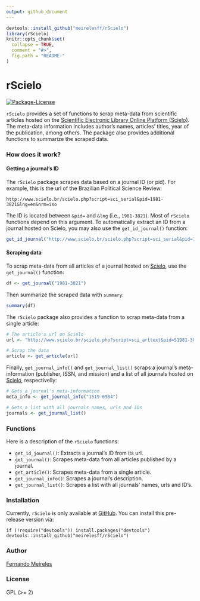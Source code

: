 ```yaml
---
output: github_document
---
```


```r
devtools::install_github("meirelesff/rScielo")
library(rScielo)
knitr::opts_chunk$set(
  collapse = TRUE,
  comment = "#>",
  fig.path = "README-"
)
```

rScielo
=====

[![Package-License](https://img.shields.io/badge/license-GPL%20%28%3E=%202%29-brightgreen.svg?style=flat)](http://www.gnu.org/licenses/gpl-2.0.html)

`rScielo` provides a set of functions to scrap meta-data from scientific articles hosted on the [Scientific Electronic Library Online Platform (Scielo)](http://www.scielo.br/). The meta-data information includes author's names, articles' titles, year of the publication, among others. The package also provides additional functions to summarize the scraped data.


### How does it work?

#### Getting a journal's ID

The `rScielo` package scrapes data based on a journal ID (or pid). For example, this is the url of the Brazilian Political Science Review:

```
http://www.scielo.br/scielo.php?script=sci_serial&pid=1981-3821&lng=en&nrm=iso
```

The ID is located between `&pid=` and `&lng` (i.e., `1981-3821`). Most of `rScielo` functions depend on this argument. To automatically extract an ID from a journal hosted on Scielo, you may also use the `get_id_journal()` function:

```r
get_id_journal("http://www.scielo.br/scielo.php?script=sci_serial&pid=1981-3821&lng=en&nrm=iso")

```


#### Scraping data

To scrap meta-data from all articles of a journal hosted on [Scielo](http://www.scielo.br/), use the `get_journal()` function:

```r
df <- get_journal("1981-3821")

```

Then summarize the scraped data with `summary`:


```r
summary(df)

```


The `rScielo` package also provides a function to scrap meta-data from a single article:


```r
# The article's url on Scielo
url <- "http://www.scielo.br/scielo.php?script=sci_arttext&pid=S1981-38212016000200201&lng=en&nrm=iso&tlng=en"

# Scrap the data
article <- get_article(url)

```

Finally, `get_journal_info()` and `get_journal_list()` scraps a journal's meta-information (publisher, ISSN, and mission) and a list of all journals hosted on [Scielo](http://www.scielo.br/), respectivelly:

```r
# Gets a journal's meta-information
meta_info <- get_journal_info("1519-6984")

# Gets a list with all journals names, urls and IDs
journals <- get_journal_list()

```


### Functions

Here is a description of the `rScielo` functions:

* `get_id_journal()`: Extracts a journal's ID from its url.
* `get_journal()`: Scrapes meta-data from all articles published by a journal.
* `get_article()`: Scrapes meta-data from a single article.
* `get_journal_info()`: Scrapes a journal's description.
* `get_journal_list()`: Scrapes a list with all journals' names, urls and ID's.


### Installation

Currently, `rScielo` is only available at [GitHub](https://github.com/). You can install this pre-release version via:

```{undefinedeval=FALSE, message=FALSE, warning=FALSE, include=FALSE}
if (!require("devtools")) install.packages("devtools")
devtools::install_github("meirelesff/rScielo")
```


### Author

[Fernando Meireles](http://www.fmeireles.com)

### License

GPL (>= 2)
